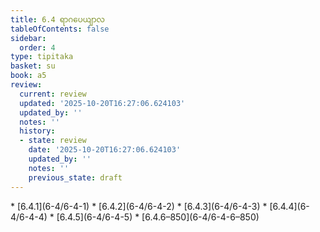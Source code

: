 ```yaml
---
title: 6.4 ရာဂပေယျာလ
tableOfContents: false
sidebar:
  order: 4
type: tipitaka
basket: su
book: a5
review:
  current: review
  updated: '2025-10-20T16:27:06.624103'
  updated_by: ''
  notes: ''
  history:
  - state: review
    date: '2025-10-20T16:27:06.624103'
    updated_by: ''
    notes: ''
    previous_state: draft
---
```



<DynamicBreadcrumb />


<ReviewStatus review={frontmatter.review} showDetails={true} />

<HypothesisAnnotation frontmatter={frontmatter} />



<TableOfContents book="a5" section="6.4">
* [6.4.1](6-4/6-4-1)
* [6.4.2](6-4/6-4-2)
* [6.4.3](6-4/6-4-3)
* [6.4.4](6-4/6-4-4)
* [6.4.5](6-4/6-4-5)
* [6.4.6–850](6-4/6-4-6–850)
</TableOfContents>